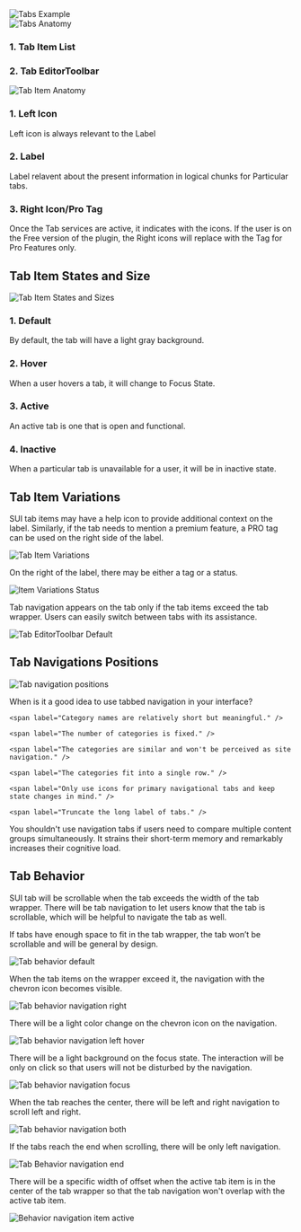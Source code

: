 

<Section title="Example" border={true} style={{ paddingTop: 0 }}>
  <img src={Example} alt="Tabs Example" />
</Section>

<Section title="Anatomy">
  <img src={Anatomy} alt="Tabs Anatomy" />

  <div style={{ paddingTop: 30 }}>
    <h3>1. Tab Item List</h3>
    <h3>2. Tab EditorToolbar</h3>
  </div>
</Section>

<Section title="1. Tab Item">
  <img src={TabItemAnatomy} alt="Tab Item Anatomy" />

  <h3>1. Left Icon</h3>
  <p>Left icon is always relevant to the Label</p>

  <h3>2. Label</h3>

  <p>
    Label relavent about the present information in logical chunks for
    Particular tabs.
  </p>

  <h3>3. Right Icon/Pro Tag</h3>

  <p>
    Once the Tab services are active, it indicates with the icons. If the user
    is on the Free version of the plugin, the Right icons will replace with
    the Tag for Pro Features only.
  </p>

  <h2 style={{ paddingTop: 30 }}>Tab Item States and Size</h2>

  <img src={StatesAndSizes} alt="Tab Item States and Sizes" />

  <h3>1. Default</h3>
  <p>By default, the tab will have a light gray background.</p>

  <h3>2. Hover</h3>

  <p>
    When a user hovers a tab, it will change to Focus State.
  </p>

  <h3>3. Active</h3>

  <p>
    An active tab is one that is open and functional.
  </p>

  <h3>4. Inactive</h3>

  <p>
    When a particular tab is unavailable for a user, it will be in inactive state.
  </p>

  <h2 style={{ paddingTop: 30 }}>Tab Item Variations</h2>

  <p>SUI tab items may have a help icon to provide additional context on the label. Similarly, if the tab needs to mention a premium feature, a PRO tag can be used on the right side of the label.</p>

  <img src={ItemVariations} alt="Tab Item Variations" />

  <p>On the right of the label, there may be either a tag or a status.</p>

  <img src={ItemVariationsStatus} alt="Item Variations Status" />
</Section>

<Section title="2. Tab EditorToolbar">
  <p>
    Tab navigation appears on the tab only if the tab items exceed the tab
    wrapper. Users can easily switch between tabs with its assistance.
  </p>

  <img src={NavigationDefault} alt="Tab EditorToolbar Default" />

  <h2 style={{ paddingTop: 30 }}>Tab Navigations Positions</h2>

  <img src={NavigationPositions} alt="Tab navigation positions" />
</Section>

<Section title="Usage" contained={true}>
  <p>When is it a good idea to use tabbed navigation in your interface?</p>

  <List>
    <span label="You have between 2 and 9 different content categories." />

    <span label="Category names are relatively short but meaningful." />

    <span label="The number of categories is fixed." />

    <span label="The categories are similar and won't be perceived as site navigation." />

    <span label="The categories fit into a single row." />

    <span label="Only use icons for primary navigational tabs and keep state changes in mind." />

    <span label="Truncate the long label of tabs." />
  </List>

  <p>
    You shouldn't use navigation tabs if users need to compare multiple content
    groups simultaneously. It strains their short-term memory and remarkably
    increases their cognitive load.
  </p>

  <h2 style={{ paddingTop: 30 }}>Tab Behavior</h2>
  <p>SUI tab will be scrollable when the tab exceeds the width of the tab wrapper. There will be tab navigation to let users know that the tab is scrollable, which will be helpful to navigate the tab as well.</p>

  <p>If tabs have enough space to fit in the tab wrapper, the tab won’t be scrollable and will be general by design.</p>

  <img src={BehaviorDefault} alt="Tab behavior default" />

  <p>When the tab items on the wrapper exceed it, the navigation with the chevron icon becomes visible.</p>

  <img src={BehaviorNavigationRight} alt="Tab behavior navigation right" />

  <p>There will be a light color change on the chevron icon on the navigation. </p>

  <img src={BehaviorNavigationLeftHover} alt="Tab behavior navigation left hover" />

  <p>There will be a light background on the focus state. The interaction will be only on click so that users will not be disturbed by the navigation. </p>

  <img src={BehaviorNavigationFocus} alt="Tab behavior navigation focus" />

  <p>When the tab reaches the center, there will be left and right navigation to scroll left and right.</p>

  <img src={BehaviorNavigationBoth} alt="Tab behavior navigation both" />

  <p>If the tabs reach the end when scrolling, there will be only left navigation.</p>

  <img src={BehaviorNavigationEnd} alt="Tab Behavior navigation end" />

  <p>There will be a specific width of offset when the active tab item is in the center of the tab wrapper so that the tab navigation won't overlap with the active tab item.</p>

  <img src={BehaviorNavigationActive} alt="Behavior navigation item active" />
</Section>

